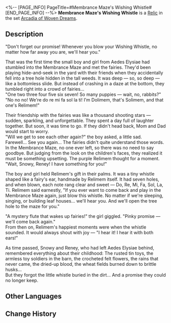 <%-- [PAGE_INFO]
PageTitle=#Membrance Maze's Wishing Whistle#
[END_PAGE_INFO] --%>
{{Relic Infobox
|id        = 63216
|image     = Item Membrance Maze's Wishing Whistle.png{{subst:void|<!--$UPLOAD:<<SpriteOutput/RelicFigures/IconRelic_321_6.png>-<Item Membrance Maze's Wishing Whistle.png>-<Relic Icons>>-->}}
|set       = Arcadia of Woven Dreams
|piece     = Planar Sphere
|mentions  = 
}}
{{Description|A flute whistle, shaped from clay. It symbolizes the promise between the little fairies and the two children. Whenever the boy and girl blew into it &mdash; "Mem?" &mdash; the tree hole leading to the maze would open, and the fairies would welcome them back with joy.}}
'''Membrance Maze's Wishing Whistle''' is a [[Relic]] in the set [[Arcadia of Woven Dreams]].

==Description==
"Don't forget our promise! Whenever you blow your Wishing Whistle, no matter how far away you are, we'll hear you."

That was the first time the small boy and girl from Aedes Elysiae had stumbled into the Membrance Maze and met the fairies. They'd been playing hide-and-seek in the yard with their friends when they accidentally fell into a tree hole hidden in the tall weeds. It was deep &mdash; so, so deep &mdash; like a bottomless slide. But instead of crashing in a daze at the bottom, they tumbled right into a crowd of fairies...<br />"One two three four five six seven! So many puppies &mdash; wait, no, rabbits?"<br />"No no no! We're do re mi fa sol la ti! I'm Dolimem, that's Solimem, and that one's Relimem!"

Their friendship with the fairies was like a thousand shooting stars &mdash; sudden, sparkling, and unforgettable. They spent a day full of laughter together. But soon, it was time to go. If they didn't head back, Mom and Dad would start to worry.<br />"Will we get to see each other again?" the boy asked, a little sad.<br />Farewell... See you again... The fairies didn't quite understand those words. In the Membrance Maze, no one ever left, so there was no need to say goodbye. But judging from the look on the children's faces, they realized it must be something upsetting. The purple Relimem thought for a moment. "Wait, Snowy, Reney! I have something for you!"

The boy and girl held Relimem's gift in their palms. It was a tiny whistle shaped like a fairy's ear, handmade by Relimem itself. It had seven holes, and when blown, each note rang clear and sweet &mdash; Do, Re, Mi, Fa, Sol, La, Ti. Relimem said earnestly, "If you ever want to come back and play in the Membrance Maze again, just blow this whistle. No matter if we're sleeping, singing, or building leaf houses... we'll hear you. And we'll open the tree hole to the maze for you."

"A mystery flute that wakes up fairies!" the girl giggled. "Pinky promise &mdash; we'll come back again."<br />From then on, Relimem's happiest moments were when the whistle sounded. It would always shout with joy &mdash; "I hear it! I hear it with both ears!"

As time passed, Snowy and Reney, who had left Aedes Elysiae behind, remembered everything about their childhood: The rusted tin toys, the armless toy soldiers in the barn, the crocheted felt flowers, the rains that never came, the dried-up blood, the wheat fields burned down to brittle husks...<br />But they forgot the little whistle buried in the dirt... And a promise they could no longer keep.

==Other Languages==
{{Other Languages
|en   = Membrance Maze's Wishing Whistle
|zhs  = 迷路迷境的祈愿笛哨
|zht  = 迷路迷境的祈願笛哨
|ja   = {{Rubi|迷路迷境|めいろめいきょう}}の{{Rubi|祈|いの}}りの{{Rubi|笛|ふえ}}
|ko   = 비밀 미궁의 소원 피리
|es   = Ocarina de los deseos de la Floresta del Misterio
|fr   = Sifflet à vœux du Labyrinthe de la mémoire
|ru   = Дудочка желаний Меморного лабиринта
|th   = Membrance Maze's Wishing Whistle
|vi   = Còi Cầu Nguyện Của Khu Rừng Lạc Lối
|de   = Wunschflöte des Wirrgartens
|id   = Membrance Maze's Wishing Whistle
|pt   = Apito dos Desejos do Labirinto das Memórias
}}

==Change History==
{{Change History|3.4}}